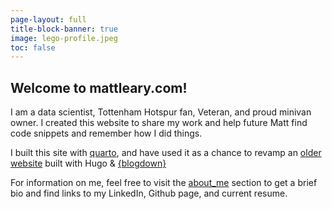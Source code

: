 ```yaml
---
page-layout: full
title-block-banner: true
image: lego-profile.jpeg
toc: false
---
```


## Welcome to mattleary.com!

I am a data scientist, Tottenham Hotspur fan, Veteran, and proud minivan owner. I created this website to share my work and help future Matt find code snippets and remember how I did things.

I built this site with [quarto](https://quarto.org/), and have used it as a chance to revamp an [older website](https://github.com/mleary/blogdown) built with Hugo & [{blogdown}](https://bookdown.org)

For information on me, feel free to visit the [about_me](about.html) section to get a brief bio and find links to my LinkedIn, Github page, and current resume.

